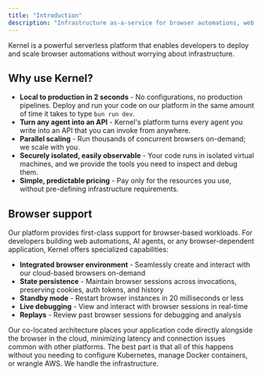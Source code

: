 ```yaml
---
title: "Introduction"
description: "Infrastructure as-a-service for browser automations, web agents, and more"
---
```


Kernel is a powerful serverless platform that enables developers to deploy and scale browser automations without worrying about infrastructure.

## Why use Kernel?

- **Local to production in 2 seconds** - No configurations, no production pipelines. Deploy and run your code on our platform in the same amount of time it takes to type `bun run dev`.
- **Turn any agent into an API** - Kernel's platform turns every agent you write into an API that you can invoke from anywhere.
- **Parallel scaling** - Run thousands of concurrent browsers on-demand; we scale with you.
- **Securely isolated, easily observable** - Your code runs in isolated virtual machines, and we provide the tools you need to inspect and debug them.
- **Simple, predictable pricing** - Pay only for the resources you use, without pre-defining infrastructure requirements.

## Browser support

Our platform provides first-class support for browser-based workloads. For developers building web automations, AI agents, or any browser-dependent application, Kernel offers specialized capabilities:

- **Integrated browser environment** - Seamlessly create and interact with our cloud-based browsers on-demand
- **State persistence** - Maintain browser sessions across invocations, preserving cookies, auth tokens, and history
- **Standby mode** - Restart browser instances in 20 milliseconds or less
- **Live debugging** - View and interact with browser sessions in real-time
- **Replays** - Review past browser sessions for debugging and analysis

Our co-located architecture places your application code directly alongside the browser in the cloud, minimizing latency and connection issues common with other platforms. The best part is that all of this happens without you needing to configure Kubernetes, manage Docker containers, or wrangle AWS. We handle the infrastructure.
